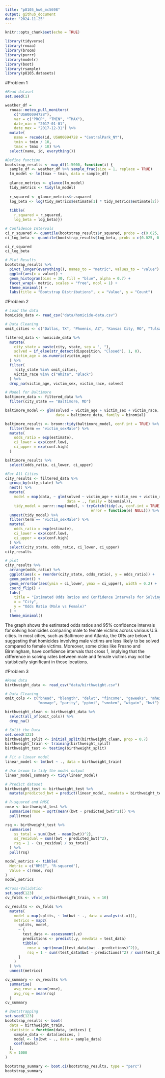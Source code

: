 ```yaml
---
title: "p8105_hw6_mc5698"
output: github_document
date: "2024-11-25"
---
```


```r
knitr::opts_chunk$set(echo = TRUE)
```

```r
library(tidyverse)
library(rnoaa)
library(broom)
library(purrr)
library(modelr)
library(boot) 
library(rsample)
library(p8105.datasets)
```


#Problem 1
```r
#Read dataset
set.seed(1)

weather_df = 
  rnoaa::meteo_pull_monitors(
    c("USW00094728"),
    var = c("PRCP", "TMIN", "TMAX"), 
    date_min = "2017-01-01",
    date_max = "2017-12-31") %>%
  mutate(
    name = recode(id, USW00094728 = "CentralPark_NY"),
    tmin = tmin / 10,
    tmax = tmax / 10) %>%
  select(name, id, everything())
```

```r
#Define function
bootstrap_results <- map_df(1:5000, function(i) {
  sample_df <- weather_df %>% sample_frac(size = 1, replace = TRUE)
  lm_model <- lm(tmax ~ tmin, data = sample_df)
  
  glance_metrics <- glance(lm_model)
  tidy_metrics <- tidy(lm_model)
  
  r_squared <- glance_metrics$r.squared
  log_beta <- log(tidy_metrics$estimate[1] * tidy_metrics$estimate[2])
  
  tibble(
    r_squared = r_squared,
    log_beta = log_beta)})

```

```r
# Confidence Intervals
ci_r_squared <- quantile(bootstrap_results$r_squared, probs = c(0.025, 0.975))
ci_log_beta <- quantile(bootstrap_results$log_beta, probs = c(0.025, 0.975))

ci_r_squared
ci_log_beta
```

```r
# Plot Results
bootstrap_results %>%
  pivot_longer(everything(), names_to = "metric", values_to = "value") %>%
  ggplot(aes(x = value)) +
  geom_histogram(bins = 30, fill = "blue", alpha = 0.7) +
  facet_wrap(~ metric, scales = "free", ncol = 1) +
  theme_minimal() +
  labs(title = "Bootstrap Distributions", x = "Value", y = "Count")
```

#Problem 2
```r
# Load the data
homicide_data <- read_csv("data/homicide-data.csv")
```

```r
# Data Cleaning
omit_cities <- c("Dallas, TX", "Phoenix, AZ", "Kansas City, MO", "Tulsa, AL")

filtered_data <- homicide_data %>%
  mutate(
    city_state = paste(city, state, sep = ", "),
    solved = if_else(str_detect(disposition, "Closed"), 1, 0),
    victim_age = as.numeric(victim_age)
  ) %>%
  filter(
    !city_state %in% omit_cities,
    victim_race %in% c("White", "Black")
  ) %>%
  drop_na(victim_age, victim_sex, victim_race, solved)


```

```r
# Model for Baltimore
baltimore_data <- filtered_data %>%
  filter(city_state == "Baltimore, MD")

baltimore_model <- glm(solved ~ victim_age + victim_sex + victim_race, 
                       data = baltimore_data, family = binomial)

baltimore_results <- broom::tidy(baltimore_model, conf.int = TRUE) %>%
  filter(term == "victim_sexMale") %>%
  mutate(
    odds_ratio = exp(estimate),
    ci_lower = exp(conf.low),
    ci_upper = exp(conf.high)
  )

baltimore_results %>% 
  select(odds_ratio, ci_lower, ci_upper)

```
```r
#For All Cities
city_results <- filtered_data %>%
  group_by(city_state) %>%
  nest() %>%
  mutate(
    model = map(data, ~ glm(solved ~ victim_age + victim_sex + victim_race, 
                            data = ., family = binomial)),
    tidy_model = purrr::map(model, ~ tryCatch(tidy(.x, conf.int = TRUE), 
                                       error = function(e) NULL))) %>%
  unnest(tidy_model) %>%
  filter(term == "victim_sexMale") %>%
  mutate(
    odds_ratio = exp(estimate),
    ci_lower = exp(conf.low),
    ci_upper = exp(conf.high)
  ) %>%
  select(city_state, odds_ratio, ci_lower, ci_upper)
city_results 
```

```r
# plot
city_results %>%
  arrange(odds_ratio) %>%
  ggplot(aes(x = reorder(city_state, odds_ratio), y = odds_ratio)) +
  geom_point() +
  geom_errorbar(aes(ymin = ci_lower, ymax = ci_upper), width = 0.2) +
  coord_flip() +
  labs(
    title = "Estimated Odds Ratios and Confidence Intervals for Solving Homicides by City",
    x = "City",
    y = "Odds Ratio (Male vs Female)"
  ) +
  theme_minimal()

```
The graph shows the estimated odds ratios and 95% confidence intervals for solving homicides comparing male to female victims across various U.S. cities. In most cities, such as Baltimore and Atlanta, the ORs are below 1, suggesting that homicides involving male victims are less likely to be solved compared to female victims. Moreover, some cities like Fresno and Birmingham, have confidence intervals that cross 1, implying that the difference in solving rates between male and female victims may not be statistically significant in those locations.

#Problem 3
```r
#Read data
birthweight_data <- read_csv("data/birthweight.csv")

# Data Cleaning
omit_cols <- c("bhead", "blength", "delwt", "fincome", "gaweeks", "mheight", 
               "momage", "parity", "ppbmi", "smoken", "wtgain", "bwt")

birthweight_clean <- birthweight_data %>%
  select(all_of(omit_cols)) %>%
  drop_na()

```
```r
# Split the Data
set.seed(123)
birthweight_split <- initial_split(birthweight_clean, prop = 0.7)
birthweight_train <- training(birthweight_split)
birthweight_test <- testing(birthweight_split)

# Fit a linear model 
linear_model <- lm(bwt ~ ., data = birthweight_train)

# Use broom to tidy the model output
linear_model_summary <- tidy(linear_model)
```

```r
# Predict dataset
birthweight_test <- birthweight_test %>%
  mutate(predicted_bwt = predict(linear_model, newdata = birthweight_test))

# R-squared and RMSE
rmse <- birthweight_test %>%
  summarise(rmse = sqrt(mean((bwt - predicted_bwt)^2))) %>%
  pull(rmse)

rsq <- birthweight_test %>%
  summarise(
    ss_total = sum((bwt - mean(bwt))^2),
    ss_residual = sum((bwt - predicted_bwt)^2),
    rsq = 1 - (ss_residual / ss_total)
  ) %>%
  pull(rsq)

model_metrics <- tibble(
  Metric = c("RMSE", "R-squared"),
  Value = c(rmse, rsq)
)
model_metrics


```

```r
#Cross-Validation
set.seed(123)
cv_folds <- vfold_cv(birthweight_train, v = 10)

cv_results <- cv_folds %>%
  mutate(
    model = map(splits, ~ lm(bwt ~ ., data = analysis(.x))),
    metrics = map2(
      splits, model, 
      ~ {
        test_data <- assessment(.x)
        predictions <- predict(.y, newdata = test_data)
        tibble(
          rmse = sqrt(mean((test_data$bwt - predictions)^2)),
          rsq = 1 - sum((test_data$bwt - predictions)^2) / sum((test_data$bwt - mean(test_data$bwt))^2) )
      }
    )
  ) %>%
  unnest(metrics)

cv_summary <- cv_results %>%
  summarise(
    avg_rmse = mean(rmse),
    avg_rsq = mean(rsq)
  )
cv_summary

```

```r
# Bootstrapping
set.seed(123)
bootstrap_results <- boot(
  data = birthweight_train,
  statistic = function(data, indices) {
    sample_data <- data[indices, ]
    model <- lm(bwt ~ ., data = sample_data)
    coef(model)
  },
  R = 1000
)

bootstrap_summary <- boot.ci(bootstrap_results, type = "perc")
bootstrap_summary
```


